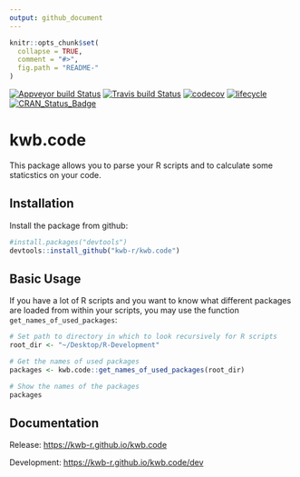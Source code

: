 ```yaml
---
output: github_document
---
```


<!-- README.md is generated from README.Rmd. Please edit that file -->

```r
knitr::opts_chunk$set(
  collapse = TRUE,
  comment = "#>",
  fig.path = "README-"
)
```

[![Appveyor build Status](https://ci.appveyor.com/api/projects/status/github/KWB-R/kwb.code?branch=master&svg=true)](https://ci.appveyor.com/project/KWB-R/kwb-code/branch/master)
[![Travis build Status](https://travis-ci.org/KWB-R/kwb.code.svg?branch=master)](https://travis-ci.org/KWB-R/kwb.code)
[![codecov](https://codecov.io/github/KWB-R/kwb.code/branch/master/graphs/badge.svg)](https://codecov.io/github/KWB-R/kwb.code)
[![lifecycle](https://img.shields.io/badge/lifecycle-experimental-orange.svg)](https://www.tidyverse.org/lifecycle/#experimental)
[![CRAN_Status_Badge](https://www.r-pkg.org/badges/version/kwb.code)]()

# kwb.code

This package allows you to parse your R scripts and to calculate some staticstics on your code.

## Installation

Install the package from github: 
```r
#install.packages("devtools")
devtools::install_github("kwb-r/kwb.code")
```

## Basic Usage

If you have a lot of R scripts and you want to know what different packages
are loaded from within your scripts, you may use the function
`get_names_of_used_packages`:

```r
# Set path to directory in which to look recursively for R scripts
root_dir <- "~/Desktop/R-Development"

# Get the names of used packages  
packages <- kwb.code::get_names_of_used_packages(root_dir)

# Show the names of the packages
packages
```

## Documentation

Release: [https://kwb-r.github.io/kwb.code](https://kwb-r.github.io/kwb.code)

Development: [https://kwb-r.github.io/kwb.code/dev](https://kwb-r.github.io/kwb.code/dev)
